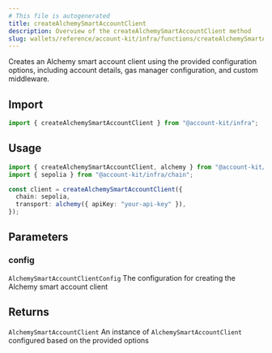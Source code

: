 ```yaml
---
# This file is autogenerated
title: createAlchemySmartAccountClient
description: Overview of the createAlchemySmartAccountClient method
slug: wallets/reference/account-kit/infra/functions/createAlchemySmartAccountClient
---
```


Creates an Alchemy smart account client using the provided configuration options, including account details, gas manager configuration, and custom middleware.

## Import

```ts
import { createAlchemySmartAccountClient } from "@account-kit/infra";
```

## Usage

```ts
import { createAlchemySmartAccountClient, alchemy } from "@account-kit/infra";
import { sepolia } from "@account-kit/infra/chain";

const client = createAlchemySmartAccountClient({
  chain: sepolia,
  transport: alchemy({ apiKey: "your-api-key" }),
});
```

## Parameters

### config

`AlchemySmartAccountClientConfig`
The configuration for creating the Alchemy smart account client

## Returns

`AlchemySmartAccountClient`
An instance of `AlchemySmartAccountClient` configured based on the provided options
